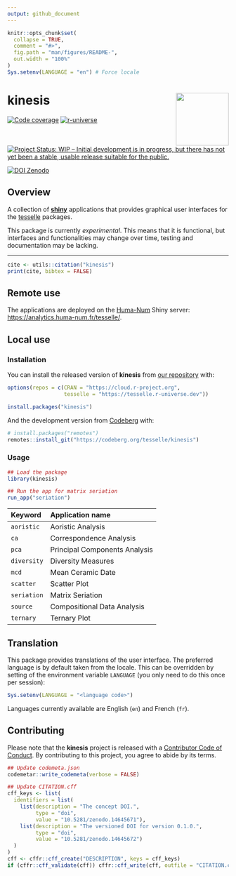 ```yaml
---
output: github_document
---
```


<!-- README.md is generated from README.Rmd. Please edit that file -->

```r
knitr::opts_chunk$set(
  collapse = TRUE,
  comment = "#>",
  fig.path = "man/figures/README-",
  out.width = "100%"
)
Sys.setenv(LANGUAGE = "en") # Force locale
```

# kinesis <img width=120px src="man/figures/logo.png" align="right" />

<!-- badges: start -->
[![Code coverage](https://packages.tesselle.org/kinesis/coverage/badge.svg)](https://packages.tesselle.org/kinesis/coverage/)
[![r-universe](https://tesselle.r-universe.dev/badges/kinesis)](https://tesselle.r-universe.dev/kinesis){.pkgdown-devel}

[![Project Status: WIP – Initial development is in progress, but there has not yet been a stable, usable release suitable for the public.](https://www.repostatus.org/badges/latest/wip.svg)](https://www.repostatus.org/#wip)

[![DOI Zenodo](https://zenodo.org/badge/DOI/10.5281/zenodo.14645671.svg)](https://doi.org/10.5281/zenodo.14645671)
<!-- badges: end -->

## Overview

A collection of [**shiny**](https://shiny.posit.co) applications that provides graphical user interfaces for the [tesselle](https://www.tesselle.org) packages.

This package is currently *experimental*. This means that it is functional, but interfaces and functionalities may change over time, testing and documentation may be lacking.

---

```r
cite <- utils::citation("kinesis")
print(cite, bibtex = FALSE)
```

## Remote use

The applications are deployed on the [Huma-Num](https://www.huma-num.fr) Shiny server: <https://analytics.huma-num.fr/tesselle/>.

## Local use
### Installation

You can install the released version of **kinesis** from [our repository](https://tesselle.r-universe.dev) with:

```r
options(repos = c(CRAN = "https://cloud.r-project.org",
                  tesselle = "https://tesselle.r-universe.dev"))

install.packages("kinesis")
```

And the development version from [Codeberg](https://codeberg.org/) with:

```r
# install.packages("remotes")
remotes::install_git("https://codeberg.org/tesselle/kinesis")
```

### Usage

```r
## Load the package
library(kinesis)

## Run the app for matrix seriation
run_app("seriation")
```

| Keyword     | Application name              |
|:------------|:------------------------------|
| `aoristic`  | Aoristic Analysis             |
| `ca`        | Correspondence Analysis       |
| `pca`       | Principal Components Analysis |
| `diversity` | Diversity Measures            |
| `mcd`       | Mean Ceramic Date             |
| `scatter`   | Scatter Plot                  |
| `seriation` | Matrix Seriation              |
| `source`    | Compositional Data Analysis   |
| `ternary`   | Ternary Plot                  |

## Translation

This package provides translations of the user interface. The preferred language is by default taken from the locale. This can be overridden by setting of the environment variable `LANGUAGE` (you only need to do this once per session):

``` r
Sys.setenv(LANGUAGE = "<language code>")
```

Languages currently available are English (`en`) and French (`fr`).

## Contributing

Please note that the **kinesis** project is released with a [Contributor Code of Conduct](https://www.tesselle.org/conduct.html). By contributing to this project, you agree to abide by its terms.

```r
## Update codemeta.json
codemetar::write_codemeta(verbose = FALSE)

## Update CITATION.cff
cff_keys <- list(
  identifiers = list(
    list(description = "The concept DOI.",
         type = "doi",
         value = "10.5281/zenodo.14645671"),
    list(description = "The versioned DOI for version 0.1.0.",
         type = "doi",
         value = "10.5281/zenodo.14645672")
  )
)
cff <- cffr::cff_create("DESCRIPTION", keys = cff_keys)
if (cffr::cff_validate(cff)) cffr::cff_write(cff, outfile = "CITATION.cff")
```
